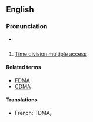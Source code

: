 ==English==

{{wikipedia}}

===Pronunciation===
* {{audio|en-us-TDMA.ogg|Audio (US)|lang=en}}

==={{abbreviation-old|en}}===
{{en-abbr}}

# [[time division multiple access|Time division multiple access]]

====Related terms====
* [[FDMA]]
* [[CDMA]]

====Translations====
{{trans-top|time division multiple access}}
* French: TDMA, {{t|fr|accès multiple à répartition dans le temps}}
{{trans-mid}}
{{trans-bottom}}